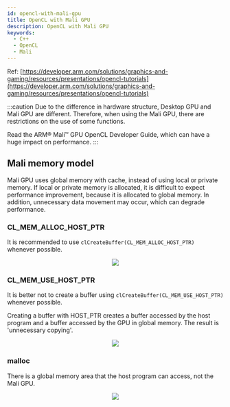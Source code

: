 ```yaml
---
id: opencl-with-mali-gpu
title: OpenCL with Mali GPU
description: OpenCL with Mali GPU
keywords:
  - C++
  - OpenCL
  - Mali
---
```



Ref: [https://developer.arm.com/solutions/graphics-and-gaming/resources/presentations/opencl-tutorials](https://developer.arm.com/solutions/graphics-and-gaming/resources/presentations/opencl-tutorials)

:::caution
Due to the difference in hardware structure, Desktop GPU and Mali GPU are different. Therefore, when using the Mali GPU, there are restrictions on the use of some functions.

Read the ARM® Mali™ GPU OpenCL Developer Guide, which can have a huge impact on performance.
:::

## Mali memory model

Mali GPU uses global memory with cache, instead of using local or private memory. If local or private memory is allocated, it is difficult to expect performance improvement, because it is allocated to global memory. In addition, unnecessary data movement may occur, which can degrade performance.

### CL_MEM_ALLOC_HOST_PTR

It is recommended to use `clCreateBuffer(CL_MEM_ALLOC_HOST_PTR)` whenever possible.

<center>
	<img src={useBaseUrl("img/lang/cpp/libraries/opencl/opencl-mali-alloc.png")} />
</center>

### CL_MEM_USE_HOST_PTR

It is better not to create a buffer using `clCreateBuffer(CL_MEM_USE_HOST_PTR)` whenever possible.

Creating a buffer with HOST_PTR creates a buffer accessed by the host program and a buffer accessed by the GPU in global memory. The result is 'unnecessary copying'.

<center>
	<img src={useBaseUrl("img/lang/cpp/libraries/opencl/opencl-mali-host.png")} />
</center>

### malloc

There is a global memory area that the host program can access, not the Mali GPU.

<center>
	<img src={useBaseUrl("img/lang/cpp/libraries/opencl/opencl-mali-malloc.png")} />
</center>
